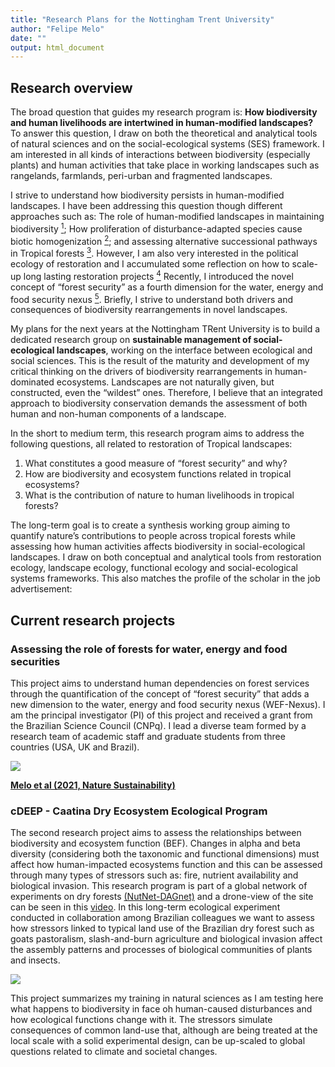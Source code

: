 ```yaml
---
title: "Research Plans for the Nottingham Trent University"
author: "Felipe Melo"
date: ""
output: html_document
---
```


## **Research overview**

The broad question that guides my research program is: **How biodiversity and human livelihoods are intertwined in human-modified landscapes?** To answer this question, I draw on both the theoretical and analytical tools of natural sciences and on the social-ecological systems (SES) framework. I am interested in all kinds of interactions between biodiversity (especially plants) and human activities that take place in working landscapes such as rangelands, farmlands, peri-urban and fragmented landscapes. 

I strive to understand how biodiversity persists in human-modified landscapes. I have been addressing this question though different approaches such as: The role of human-modified landscapes in maintaining biodiversity [<sup>1<sup>](https://www.sciencedirect.com/science/article/abs/pii/S0169534713000037); How proliferation of disturbance-adapted species cause biotic homogenization [<sup>2<sup>](https://www.sciencedirect.com/science/article/abs/pii/S0169534721000562); and assessing alternative successional pathways in Tropical forests [<sup>3<sup>](https://onlinelibrary.wiley.com/doi/10.1111/brv.12231). However, I am also very interested in the political ecology of restoration and I accumulated some reflection on how to scale-up long lasting restoration projects [<sup>4<sup>](https://www.sciencedirect.com/science/article/abs/pii/S1462901113001494) Recently, I introduced the novel concept of “forest security” as a fourth dimension for the water, energy and food security nexus [<sup>5<sup>](https://www.nature.com/articles/s41893-020-00608-z). Briefly, I strive to understand both drivers and consequences of biodiversity rearrangements in novel landscapes. 


My plans for the next years at the Nottingham TRent University is to build a dedicated research group on **sustainable management of social-ecological landscapes**, working on the interface between ecological and social sciences. This is the result of the maturity and development of my critical thinking on the drivers of biodiversity rearrangements in human-dominated ecosystems. Landscapes are not naturally given, but constructed, even the “wildest” ones. Therefore, I believe that an integrated approach to biodiversity conservation demands the assessment of both human and non-human components of a landscape. 

In the short to medium term, this research program aims to address the following questions, all related to restoration of Tropical landscapes: 

1. What constitutes a good measure of "forest security" and why?
2. How are biodiversity and ecosystem functions related in tropical ecosystems?
3. What is the contribution of nature to human livelihoods in tropical forests? 

The long-term goal is to create a synthesis working group aiming to quantify nature's contributions to people across tropical forests while assessing how human activities affects biodiversity in social-ecological landscapes. I draw on both conceptual and analytical tools from restoration ecology, landscape ecology, functional ecology and social-ecological systems frameworks. This also matches the  profile of the scholar in the job advertisement:



## **Current research projects**

### **Assessing the role of forests for water, energy and food securities**

This project aims to understand human dependencies on forest services through the quantification of the concept of “forest security” that adds a new dimension to the water, energy and food security nexus (WEF-Nexus). I am the principal investigator (PI) of this project and received a grant from the Brazilian Science Council (CNPq). I lead a diverse team formed by a research team of academic staff and graduate students from three countries (USA, UK and Brazil).

<img src=images/wef.png>

[**Melo et al (2021, Nature Sustainability)**](https://www.nature.com/articles/s41893-020-00608-z)



### **cDEEP - Caatina Dry Ecosystem Ecological Program**

The second research project aims to assess the relationships between biodiversity and ecosystem function (BEF). Changes in alpha and beta diversity (considering both the taxonomic and functional dimensions) must affect how human-impacted ecosystems function and this can be assessed through many types of stressors such as: fire, nutrient availability and biological invasion. This research program is part of a global network of experiments on dry forests [(NutNet-DAGnet)](https://nutnet.org/dragnet) and a drone-view of the site can be seen in this [video](https://youtu.be/C21RHdxeu3E). In this long-term ecological experiment conducted in collaboration among Brazilian colleagues we want to assess how stressors linked to typical land use of the Brazilian dry forest such as goats pastoralism, slash-and-burn agriculture and biological invasion affect the assembly patterns and processes of biological communities of plants and insects.

<img src=images/cdeep.jpeg>

This project summarizes my training in natural sciences as I am testing here what happens to biodiversity in face oh human-caused disturbances and how ecological functions change with it. The stressors simulate consequences of common land-use that, although are being treated at the local scale with a solid experimental design, can be up-scaled to global questions related to climate and societal changes. 



